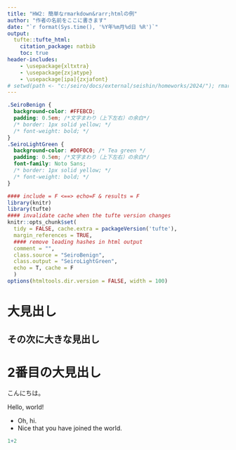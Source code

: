 ```yaml
---
title: "HW2: 簡単なrmarkdown&rarr;htmlの例"
author: "作者の名前をここに書きます"
date: "`r format(Sys.time(), '%Y年%m月%d日 %R')`"
output:
  tufte::tufte_html:
    citation_package: natbib
    toc: true
header-includes:
    - \usepackage{xltxtra} 
    - \usepackage{zxjatype} 
    - \usepackage[ipa]{zxjafont} 
# setwd(path <- "c:/seiro/docs/external/seishin/homeworks/2024/"); rmarkdown::render(paste0(path, "2/hw2_minimal.Rmd"))
---
```

```css
.SeiroBenign {
  background-color: #FFEBCD;
  padding: 0.5em; /*文字まわり（上下左右）の余白*/
  /* border: 1px solid yellow; */
  /* font-weight: bold; */
}
.SeiroLightGreen {
  background-color: #D0F0C0; /* Tea green */
  padding: 0.5em; /*文字まわり（上下左右）の余白*/
  font-family: Noto Sans;
  /* border: 1px solid yellow; */
  /* font-weight: bold; */
}
```
```r
#### include = F <==> echo=F & results = F
library(knitr)
library(tufte)
#### invalidate cache when the tufte version changes
knitr::opts_chunk$set(
  tidy = FALSE, cache.extra = packageVersion('tufte'), 
  margin_references = TRUE,
  #### remove leading hashes in html output
  comment = "", 
  class.source = "SeiroBenign", 
  class.output = "SeiroLightGreen",
  echo = T, cache = F
  )
options(htmltools.dir.version = FALSE, width = 100)
```

# 大見出し
## その次に大きな見出し

# 2番目の大見出し

こんにちは。

Hello, world!

* Oh, hi.  
* Nice that you have joined the world.

```r
1+2
```

